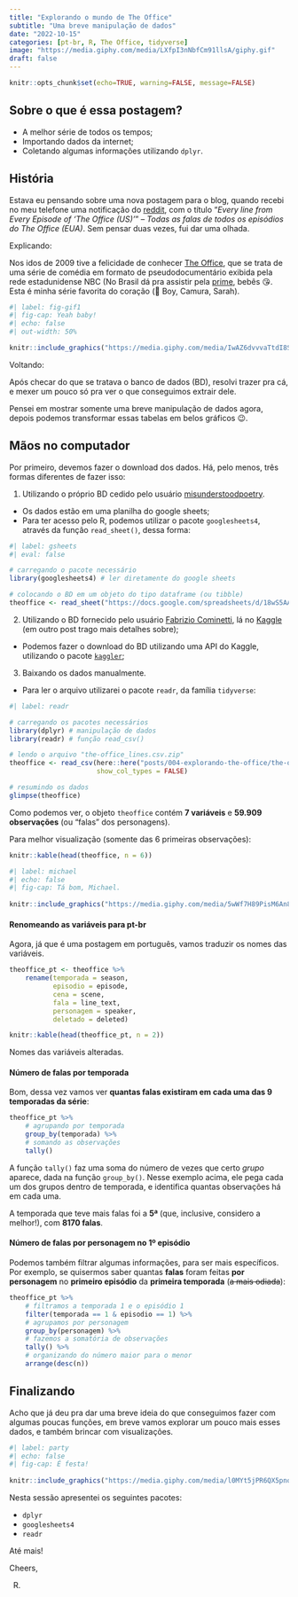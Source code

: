 ```yaml
---
title: "Explorando o mundo de The Office"
subtitle: "Uma breve manipulação de dados"
date: "2022-10-15"
categories: [pt-br, R, The Office, tidyverse]
image: "https://media.giphy.com/media/LXfpI3nNbfCm91llsA/giphy.gif"
draft: false
---
```


```r
knitr::opts_chunk$set(echo=TRUE, warning=FALSE, message=FALSE)
```


## Sobre o que é essa postagem?

 - A melhor série de todos os tempos;
 - Importando dados da internet;
 - Coletando algumas informações utilizando `dplyr`.


## História

Estava eu pensando sobre uma nova postagem para o blog, quando recebi no meu telefone uma notificação do [reddit](https://www.reddit.com/r/datasets/comments/6yt3og/every_line_from_every_episode_of_the_office_us/), com o título "*Every line from Every Episode of 'The Office (US)'*" -- *Todas as falas de todos os episódios do The Office (EUA)*. Sem pensar duas vezes, fui dar uma olhada.

Explicando:

Nos idos de 2009 tive a felicidade de conhecer [The Office](https://pt.wikipedia.org/wiki/The_Office_(Estados_Unidos)), que se trata de uma série de comédia em formato de pseudodocumentário exibida pela rede estadunidense NBC (No Brasil dá pra assistir pela [prime](https://www.amazon.com.br/prime), bebês 😘. Esta é minha série favorita do coração (🦆 Boy, Camura, Sarah).

```r
#| label: fig-gif1
#| fig-cap: Yeah baby!
#| echo: false
#| out-width: 50%

knitr::include_graphics("https://media.giphy.com/media/IwAZ6dvvvaTtdI8SD5/giphy.gif")
```

Voltando:

Após checar do que se tratava o banco de dados (BD), resolvi trazer pra cá, e mexer um pouco só pra ver o que conseguimos extrair dele.

Pensei em mostrar somente uma breve manipulação de dados agora, depois podemos  transformar essas tabelas em belos gráficos 😉.




## Mãos no computador

Por primeiro, devemos fazer o download dos dados. Há, pelo menos, três formas diferentes de fazer isso:

1. Utilizando o próprio BD cedido pelo usuário [misunderstoodpoetry](https://www.reddit.com/user/misunderstoodpoetry/).

 - Os dados estão em uma planilha do google sheets;
 - Para ter acesso pelo R, podemos utilizar o pacote `googlesheets4`, através da função `read_sheet()`, dessa forma:
 
```r
#| label: gsheets
#| eval: false

# carregando o pacote necessário
library(googlesheets4) # ler diretamente do google sheets

# colocando o BD em um objeto do tipo dataframe (ou tibble)
theoffice <- read_sheet("https://docs.google.com/spreadsheets/d/18wS5AAwOh8QO95RwHLS95POmSNKA2jjzdt0phrxeAE0/edit#gid=747974534")
```

2. Utilizando o BD fornecido pelo usuário [Fabrizio Cominetti](https://www.kaggle.com/fabriziocominetti), lá no [Kaggle](https://www.kaggle.com/datasets/fabriziocominetti/the-office-lines) (em outro post trago mais detalhes sobre);

 - Podemos fazer o download do BD utilizando uma API do Kaggle, utilizando o pacote [`kaggler`](https://github.com/mkearney/kaggler);
 
3. Baixando os dados manualmente.

 - Para ler o arquivo utilizarei o pacote `readr`, da família `tidyverse`:
 
```r
#| label: readr

# carregando os pacotes necessários
library(dplyr) # manipulação de dados
library(readr) # função read_csv()

# lendo o arquivo "the-office_lines.csv.zip"
theoffice <- read_csv(here::here("posts/004-explorando-the-office/the-office-lines - scripts.csv"),
					  show_col_types = FALSE)

# resumindo os dados
glimpse(theoffice)
```

Como podemos ver, o objeto `theoffice` contém **7 variáveis** e **59.909 observações** (ou "falas" dos personagens). 

Para melhor visualização (somente das 6 primeiras observações):


```r
knitr::kable(head(theoffice, n = 6))
```


```r
#| label: michael
#| echo: false
#| fig-cap: Tá bom, Michael.
	
knitr::include_graphics("https://media.giphy.com/media/5wWf7H89PisM6An8UAU/giphy.gif")
```

#### Renomeando as variáveis para pt-br

Agora, já que é uma postagem em português, vamos traduzir os nomes das variáveis.

```r
theoffice_pt <- theoffice %>% 
	rename(temporada = season,
		   episodio = episode,
		   cena = scene,
		   fala = line_text,
		   personagem = speaker,
		   deletado = deleted)

knitr::kable(head(theoffice_pt, n = 2))
```

Nomes das variáveis alteradas.

#### Número de falas por temporada

Bom, dessa vez vamos ver **quantas falas existiram em cada uma das 9 temporadas da série**:

```r
theoffice_pt %>% 
	# agrupando por temporada
	group_by(temporada) %>% 
	# somando as observações
	tally()
```

A função `tally()` faz uma soma do número de vezes que certo *grupo* aparece, dada na função `group_by()`. Nesse exemplo acima, ele pega cada um dos grupos dentro de temporada, e identifica quantas observações há em cada uma.

A temporada que teve mais falas foi a **5ª** (que, inclusive, considero a melhor!), com **8170 falas**.

#### Número de falas por personagem no 1º episódio

Podemos também filtrar algumas informações, para ser mais específicos. Por exemplo, se quisermos saber quantas **falas** foram feitas **por personagem** no **primeiro episódio** da **primeira temporada** (~~a mais odiada~~):

```r
theoffice_pt %>% 
	# filtramos a temporada 1 e o episódio 1
	filter(temporada == 1 & episodio == 1) %>% 
	# agrupamos por personagem
	group_by(personagem) %>% 
	# fazemos a somatória de observações
	tally() %>% 
	# organizando do número maior para o menor
	arrange(desc(n))
```




## Finalizando

Acho que já deu pra dar uma breve ideia do que conseguimos fazer com algumas poucas funções, em breve vamos explorar um pouco mais esses dados, e também brincar com visualizações.


```r
#| label: party
#| echo: false
#| fig-cap: É festa!
	
knitr::include_graphics("https://media.giphy.com/media/l0MYt5jPR6QX5pnqM/giphy.gif")
```


Nesta sessão apresentei os seguintes pacotes:
 
 - `dplyr`
 - `googlesheets4`
 - `readr`
 


Até mais!

Cheers,

R.






